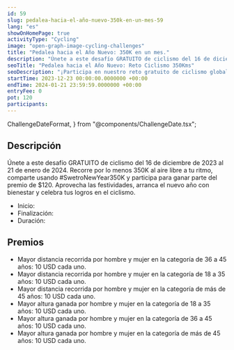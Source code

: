 ```yaml
---
id: 59
slug: pedalea-hacia-el-año-nuevo-350k-en-un-mes-59
lang: "es"
showOnHomePage: true
activityType: "Cycling"
image: "open-graph-image-cycling-challenges"
title: "Pedalea hacia el Año Nuevo: 350K en un mes."
description: "Únete a este desafío GRATUITO de ciclismo del 16 de diciembre de 2023 al 21 de enero de 2024. Recorre por lo menos 350K al aire libre a tu ritmo, comparte usando #SwetroNewYear350K y participa para ganar parte del premio de $120. Aprovecha las festividades, arranca el nuevo año con bienestar y celebra tus logros en el ciclismo"
seoTitle: "Pedalea hacia el Año Nuevo: Reto Ciclismo 350Kms"
seoDescription: "¡Participa en nuestro reto gratuito de ciclismo global! Completa 350Kms entre el 23 de diciembre y el 21 de enero para ganar tu parte de $120 en premios."
startTime: 2023-12-23 00:00:00.0000000 +00:00
endTime: 2024-01-21 23:59:59.0000000 +00:00
entryFee: 0
pot: 120
participants:
---
```


  ChallengeDateFormat,
} from "@components/ChallengeDate.tsx";

## Descripción

Únete a este desafío GRATUITO de ciclismo del 16 de diciembre de 2023 al 21 de enero de 2024. Recorre por lo menos 350K al aire libre a tu ritmo, comparte usando #SwetroNewYear350K y participa para ganar parte del premio de $120. Aprovecha las festividades, arranca el nuevo año con bienestar y celebra tus logros en el ciclismo.

- Inicio: <ChallengeDate date={frontmatter.startTime} lang={frontmatter.lang} dateFormat={ChallengeDateFormat.Long} client:load />
- Finalización: <ChallengeDate date={frontmatter.endTime} lang={frontmatter.lang} dateFormat={ChallengeDateFormat.Long} client:load />
- Duración: <ChallengeDuration startTime={frontmatter.startTime} endTime={frontmatter.endTime} lang={frontmatter.lang} client:load />

## Premios

- Mayor distancia recorrida por hombre y mujer en la categoría de 36 a 45 años: 10 USD cada uno.
- Mayor distancia recorrida por hombre y mujer en la categoría de 18 a 35 años: 10 USD cada uno.
- Mayor distancia recorrida por hombre y mujer en la categoría de más de 45 años: 10 USD cada uno.
- Mayor altura ganada por hombre y mujer en la categoría de 18 a 35 años: 10 USD cada uno.
- Mayor altura ganada por hombre y mujer en la categoría de 36 a 45 años: 10 USD cada uno.
- Mayor altura ganada por hombre y mujer en la categoría de más de 45 años: 10 USD cada uno.
